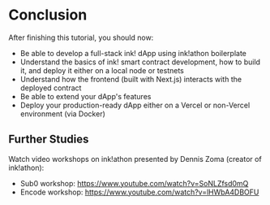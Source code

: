# Conclusion
After finishing this tutorial, you should now:
- Be able to develop a full-stack ink! dApp using ink!athon boilerplate
- Understand the basics of ink! smart contract development, how to build it, and deploy it either on a local node or testnets
- Understand how the frontend (built with Next.js) interacts with the deployed contract
- Be able to extend your dApp's features
- Deploy your production-ready dApp either on a Vercel or non-Vercel environment (via Docker)

## Further Studies
Watch video workshops on ink!athon presented by Dennis Zoma (creator of ink!athon):
- Sub0 workshop: https://www.youtube.com/watch?v=SoNLZfsd0mQ
- Encode workshop: https://www.youtube.com/watch?v=lHWbA4DBOFU

